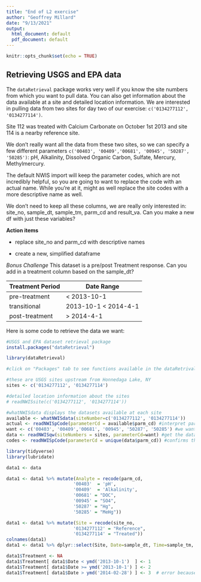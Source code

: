 ```yaml
---
title: "End of L2 exercise"
author: "Geoffrey Millard"
date: "9/13/2021"
output:
  html_document: default
  pdf_document: default
---
```


```r
knitr::opts_chunk$set(echo = TRUE)
```

## Retrieving USGS and EPA data

The `dataRetrieval` package works very well if you know the site numbers from which you want to pull data.  You can also get information about the data available at a site and detailed location information.  We are interested in pulling data from two sites for day two of our exercise: `c('0134277112', '0134277114')`. 

Site 112 was treated with Calcium Carbonate on October 1st 2013 and site 114 is a nearby reference site.

We don't really want all the data from these two sites, so we can specify a few different parameters `c('00403', '00409','00681', '00945', '50287', '50285')`: pH, Alkalinity, Dissolved Organic Carbon, Sulfate, Mercury, Methylmercury.

The default NWIS import will keep the parameter codes, which are not incredibly helpful, so you are going to want to replace the code with an actual name.  While you're at it, might as well replace the site codes with a more descriptive name as well.

We don't need to keep all these columns, we are really only interested in: site_no, sample_dt, sample_tm, parm_cd and result_va.  Can you make a new df with just these variables?

**Action items**

- replace site_no and parm_cd with descriptive names

- create a new, simplified dataframe



*Bonus Challenge* This dataset is a pre/post Treatment response.  Can you add in a treatment column based on the sample_dt? 

Treatment Period | Date Range 
---------------- | ----------------------
pre-treatment    | < 2013-10-1         
transitional     | 2013-10-1 < 2014-4-1
post-treatment   | > 2014-4-1


Here is some code to retrieve the data we want:

```r
#USGS and EPA dataset retrieval package
install.packages("dataRetrieval")
```
```r
library(dataRetrieval)

#click on "Packages" tab to see functions available in the dataRetrival package

#these are USGS sites upstream from Honnedaga Lake, NY 
sites <- c('0134277112', '0134277114')

#detailed location information about the sites
# readNWISsite(c('0134277112', '0134277114'))

#whatNWISdata displays the datasets available at each site
available <- whatNWISdata(siteNumber=c('0134277112', '0134277114'))
actual <- readNWISpCode(parameterCd = available$parm_cd) #interpret parameter codes
want <- c('00403', '00409','00681', '00945', '50287', '50285') #we want: pH, Alkalinity, DOC, DSO4, DHg and DMeHg
data <- readNWISqw(siteNumbers = sites, parameterCd=want) #get the data
codes <- readNWISpCode(parameterCd = unique(data$parm_cd)) #confirms that we got what we wanted, shows UNITS! 
```


```r
library(tidyverse)
library(lubridate)

data1 <- data

data1 <- data1 %>% mutate(Analyte = recode(parm_cd, 
                         '00403'  = 'pH',
                         '00409'  = 'Alkalinity',
                         '00681' = "DOC", 
                         '00945' = "SO4", 
                         '50287' = "Hg", 
                         '50285' = "MeHg"))

data1 <- data1 %>% mutate(Site = recode(site_no, 
                         '0134277112' = "Reference", 
                         '0134277114' = "Treated"))
colnames(data1)
data1 <- data1 %>% dplyr::select(Site, Date=sample_dt, Time=sample_tm, Analyte, Result=result_va)

data1$Treatment <- NA
data1$Treatment[ data1$Date < ymd('2013-10-1')  ] <- 1
data1$Treatment[ data1$Date >= ymd('2013-10-1') ] <- 2
data1$Treatment[ data1$Date > ymd('2014-02-28') ] <- 3  # error because I am using the wrong lubridate function
```

